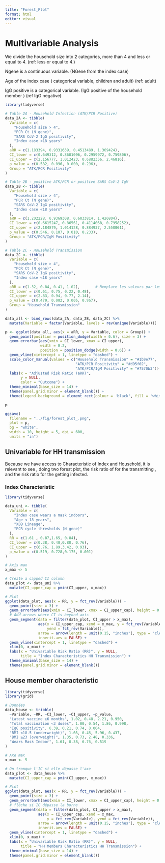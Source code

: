 ```yaml
---
title: "Forest_Plot"
format: html
editor: visual
---
```


# Multivariable Analysis

We divide the household size into 2 categories, more than 4 and less or equal to 4. (ref: less or equal to 4.)

Ngene is a continuous variable. (NGene from the index case)

Age of the index case ( categorical variable, children and adult) (ref: adult)

IgG positive is a categorical variable. (IgG positive of the household member ) (ref IgG negative)

```r
library(tidyverse)

# Table 2A - Household Infection (ATK/PCR Positive)
data_2A <- tibble(
  Variable = c(
    "Household size > 4",
    "PCR Ct (N gene)",
    "SARS CoV-2 IgG positivity",
    "Index case <18 years"
  ),
  aRR = c(1.183394, 0.9331639, 0.4513489, 1.369424),
  CI_lower = c(0.649312, 0.8601096, 0.2959972, 0.759806),
  CI_upper = c(2.156777, 1.012423, 0.6882356, 2.46816),
  p_value = c(0.582, 0.096, 0.000, 0.296),
  Group = "ATK/PCR Positivity"
)

# Table 2B - positive ATK/PCR or positive SARS CoV-2 IgM
data_2B <- tibble(
  Variable = c(
    "Household size > 4",
    "PCR Ct (N gene)",
    "SARS CoV-2 IgG positivity",
    "Index case <18 years"
  ),
  aRR = c(1.202228, 0.9369308, 0.6033814, 1.426804),
  CI_lower = c(0.6615247, 0.86561, 0.4114068, 0.7958252),
  CI_upper = c(2.184879, 1.014128, 0.884937, 2.558061),
  p_value = c(0.546, 0.107, 0.010, 0.233),
  Group = "ATK/PCR/IgM Positivity"
)

# Table 2C - Household Transmission
data_2C <- tibble(
  Variable = c(
    "Household size > 4",
    "PCR Ct (N gene)",
    "SARS CoV-2 IgG positivity",
    "Index case <18 years"
  ),
  aRR = c(1.32, 0.84, 0.41, 1.02),       # Remplace les valeurs par les nouvelles si nécessaire
  CI_lower = c(0.61, 0.75, 0.22, 0.48),
  CI_upper = c(2.83, 0.94, 0.77, 2.14),
  p_value = c(0.479, 0.002, 0.005, 0.967),
  Group = "Household Transmission"
)

data_all <- bind_rows(data_2A, data_2B, data_2C) %>%
  mutate(Variable = factor(Variable, levels = rev(unique(Variable))))

p <- ggplot(data_all, aes(x = aRR, y = Variable, color = Group)) +
  geom_point(position = position_dodge(width = 0.6), size = 3) +
  geom_errorbar(aes(xmin = CI_lower, xmax = CI_upper),
                width = 0.2,
                position = position_dodge(width = 0.6)) +
  geom_vline(xintercept = 1, linetype = "dashed") +
  scale_color_manual(values = c("Household Transmission" = "#1b9e77",
                                "ATK/PCR Positivity" = "#d95f02",
                                "ATK/PCR/IgM Positivity" = "#7570b3")) +
  labs(x = "Adjusted Risk Ratio (aRR)",
       y = NULL,
       color = "Outcome") +
  theme_minimal(base_size = 14) +
  theme(panel.grid.minor = element_blank()) +
  theme(legend.background = element_rect(colour = 'black', fill = 'white', linetype='solid'))

p

```

```r
ggsave(
  filename = "../fig/forest_plot_.png", 
  plot = p,
  bg = "white",
  width = 10, height = 5, dpi = 600,
  units = "in")
```

## Univariable for HH transmission

Because we have access to Characteristic of Index and Household, it is relevant to see , doing two forest plot, the risk ratio of for the transmitting , and the risk ratio for the getting infected.

### Index Characteristic

```r
library(tidyverse)

data_uni <- tibble(
  Variable = c(
    "Index case wears a mask indoors",
    "Age < 18 years",
    "XBB Lineage",
    "PCR cycle thresholds (N gene)"
  ),
  RR = c(1.61 , 0.87,1.65, 0.84),
  CI_lower = c(0.38, 0.40,0.80, 0.76),
  CI_upper = c(6.76, 1.89,3.42, 0.93),
  p_value = c(0.519, 0.728,0.175, 0.001)
)

# Axis max
x_max <- 5

# Create a capped CI column
data_plot <- data_uni %>%
  mutate(CI_upper_cap = pmin(CI_upper, x_max))

# Plot
ggplot(data_plot, aes(x = RR, y = fct_rev(Variable))) +
  geom_point(size = 3) +
  geom_errorbarh(aes(xmin = CI_lower, xmax = CI_upper_cap), height = 0.2) +
  # Add arrows where CI is beyond axis
  geom_segment(data = filter(data_plot, CI_upper > x_max),
               aes(x = CI_upper_cap, xend = x_max, y = fct_rev(Variable),
                   yend = fct_rev(Variable)),
               arrow = arrow(length = unit(0.15, "inches"), type = "closed"),
               inherit.aes = FALSE) +
  geom_vline(xintercept = 1, linetype = "dashed") +
  xlim(0, x_max) +
  labs(x = "Univariable Risk Ratio (RR)", y = NULL,
       title = "Index Characteristics HH Transmission") +
  theme_minimal(base_size = 14) +
  theme(panel.grid.minor = element_blank())

```

## House member characteristic

```r
library(tidyverse)
library(grid)

# Données
data_house <- tribble(
  ~Variable, ~RR, ~CI_lower, ~CI_upper, ~p_value,
  "Latest vaccine ≥6 months", 1.02, 0.48, 2.21, 0.950,
  "Total vaccination <3 doses", 1.00, 0.54, 1.86, 0.998,
  "IgG positivity", 0.39, 0.21, 0.74, 0.004,
  "BMI <18.5 (underweight)", 1.66, 0.46, 5.96, 0.437,
  "BMI ≥23 (overweight)", 1.35, 0.73, 2.48, 0.336,
  "Wears Mask Indoor", 1.61, 0.38, 6.76, 0.519
)

# Axe max
x_max <- 5

# On tronque l'IC si elle dépasse l'axe
data_plot <- data_house %>%
  mutate(CI_upper_cap = pmin(CI_upper, x_max))

# Plot
ggplot(data_plot, aes(x = RR, y = fct_rev(Variable))) +
  geom_point(size = 3) +
  geom_errorbarh(aes(xmin = CI_lower, xmax = CI_upper_cap), height = 0.2) +
  # flèche si IC dépasse la borne
  geom_segment(data = filter(data_plot, CI_upper > x_max),
               aes(x = CI_upper_cap, xend = x_max,
                   y = fct_rev(Variable), yend = fct_rev(Variable)),
               arrow = arrow(length = unit(0.15, "inches"), type = "closed"),
               inherit.aes = FALSE) +
  geom_vline(xintercept = 1, linetype = "dashed") +
  xlim(0, x_max) +
  labs(x = "Univariable Risk Ratio (RR)", y = NULL,
       title = "HH Members Characteristics HH Transmission") +
  theme_minimal(base_size = 14) +
  theme(panel.grid.minor = element_blank())

```
